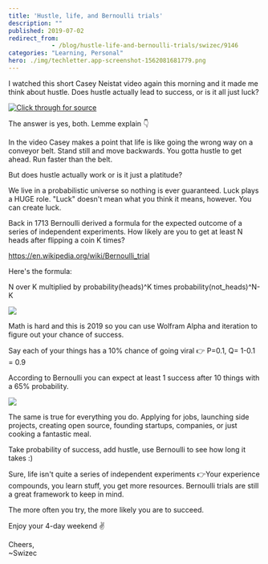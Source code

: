 ```yaml
---
title: 'Hustle, life, and Bernoulli trials'
description: ""
published: 2019-07-02
redirect_from: 
            - /blog/hustle-life-and-bernoulli-trials/swizec/9146
categories: "Learning, Personal"
hero: ./img/techletter.app-screenshot-1562081681779.png
---
```

I watched this short Casey Neistat video again this morning and it made me think about hustle. Does hustle actually lead to success, or is it all just luck?

[![Click through for source](./img/techletter.app-screenshot-1562081681779.png)](https://www.youtube.com/watch?v=L9VBpbnXhWk)

The answer is yes, both. Lemme explain 👇

In the video Casey makes a point that life is like going the wrong way on a conveyor belt. Stand still and move backwards. You gotta hustle to get ahead. Run faster than the belt.

But does hustle actually work or is it just a platitude?

We live in a probabilistic universe so nothing is ever guaranteed. Luck plays a HUGE role. &quot;Luck&quot; doesn&#x27;t mean what you think it means, however. You can create luck.

Back in 1713 Bernoulli derived a formula for the expected outcome of a series of independent experiments. How likely are you to get at least N heads after flipping a coin K times?

<https://en.wikipedia.org/wiki/Bernoulli_trial>

Here&#x27;s the formula:

N over K multiplied by probability(heads)^K times probability(not_heads)^N-K

![](https://wikimedia.org/api/rest_v1/media/math/render/svg/a83905408846e50451f9a68554afdca80ecac090)

Math is hard and this is 2019 so you can use Wolfram Alpha and iteration to figure out your chance of success.

Say each of your things has a 10% chance of going viral 👉 P=0.1, Q= 1-0.1 = 0.9

According to Bernoulli you can expect at least 1 success after 10 things with a 65% probability.

[![](./img/Mua3GPg.png)](https://www.wolframalpha.com/input/?i=10+trials+p%3D0.1)

The same is true for everything you do. Applying for jobs, launching side projects, creating open source, founding startups, companies, or just cooking a fantastic meal.

Take probability of success, add hustle, use Bernoulli to see how long it takes :)

Sure, life isn&#x27;t quite a series of independent experiments 👉Your experience compounds, you learn stuff, you get more resources. Bernoulli trials are still a great framework to keep in mind.

The more often you try, the more likely you are to succeed.

Enjoy your 4-day weekend ✌️

Cheers,  
~Swizec
